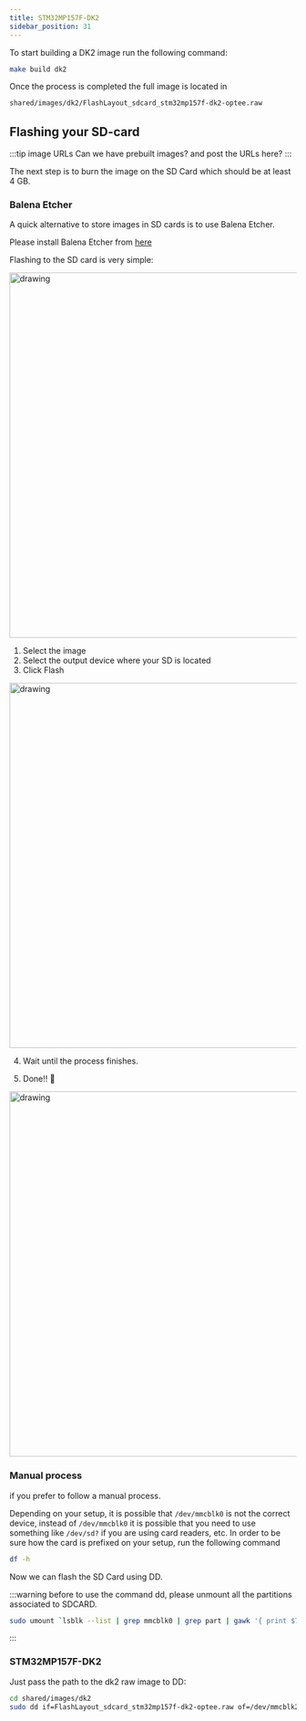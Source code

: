 ```yaml
---
title: STM32MP157F-DK2
sidebar_position: 31
---
```


To start building a DK2 image run the following command:

```bash
make build dk2
```

Once the process is completed the full image is located in

```bash
shared/images/dk2/FlashLayout_sdcard_stm32mp157f-dk2-optee.raw
```

## Flashing your SD-card

:::tip image URLs
Can we have prebuilt images? and post the URLs here?
:::

The next step is to burn the image on the SD Card which should be at least 4 GB.

### Balena Etcher

A quick alternative to store images in SD cards is to use Balena Etcher.

Please install Balena Etcher from [here](https://www.balena.io/etcher/)

Flashing to the SD card is very simple:

<img src="etcher.png" alt="drawing" width="640"/>

1. Select the image
2. Select the output device where your SD is located
3. Click Flash

<img src="etcher2.png" alt="drawing" width="640"/>

4. Wait until the process finishes.

5. Done!! :tada:

<img src="etcher3.png" alt="drawing" width="640"/>

### Manual process

if you prefer to follow a manual process.

Depending on your setup, it is possible that `/dev/mmcblk0` is not the correct
device, instead of `/dev/mmcblk0` it is possible that you need to use something like `/dev/sd?` if you are using card readers, etc. 
In order to be sure how the card is prefixed on your setup, run the following command

```sh
df -h
```

Now we can flash the SD Card using DD.

:::warning
before to use the command dd, please unmount all the partitions associated to SDCARD.

```sh
sudo umount `lsblk --list | grep mmcblk0 | grep part | gawk '{ print $7 }' | tr '\n' ' '`
```

:::

### STM32MP157F-DK2

Just pass the path to the dk2 raw image to DD:

```bash
cd shared/images/dk2
sudo dd if=FlashLayout_sdcard_stm32mp157f-dk2-optee.raw of=/dev/mmcblk2 bs=8M conv=fdatasync status=progress
```

